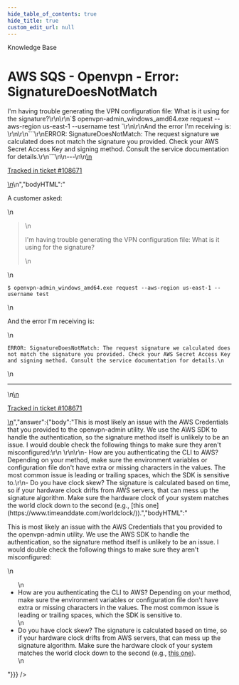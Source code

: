 ```yaml
---
hide_table_of_contents: true
hide_title: true
custom_edit_url: null
---
```



<head>
  <link rel="canonical" href="https://github.com/tnn-tnn-tnn-tnn-tnn-gruntwork-io/knowledge-base/discussions/439" />
</head>

<CenterLayout>
<span className="searchCategory">Knowledge Base</span>
<h1>AWS SQS - Openvpn - Error: SignatureDoesNotMatch</h1>
<GitHub discussion={{"id":"D_kwDOF8slf84APp3g","number":439,"author":{"login":"zackproser"},"title":"AWS SQS - Openvpn - Error: SignatureDoesNotMatch","body":"\nA customer asked: \r\n> I'm having trouble generating the VPN configuration file: What is it using for the signature?\r\n\r\n`$ openvpn-admin_windows_amd64.exe request --aws-region us-east-1 --username test `\r\n\r\nAnd the error I'm receiving is: \r\n\r\n```\r\nERROR: SignatureDoesNotMatch: The request signature we calculated does not match the signature you provided. Check your AWS Secret Access Key and signing method. Consult the service documentation for details.\r\n```\n\n---\n\n<ins datetime=\"2022-05-27T17:23:37Z\">\n  <p><a href=\"https://support.gruntwork.io/hc/requests/108671\">Tracked in ticket #108671</a></p>\n</ins>\n","bodyHTML":"<p dir=\"auto\">A customer asked:</p>\n<blockquote>\n<p dir=\"auto\">I'm having trouble generating the VPN configuration file: What is it using for the signature?</p>\n</blockquote>\n<p dir=\"auto\"><code class=\"notranslate\">$ openvpn-admin_windows_amd64.exe request --aws-region us-east-1 --username test </code></p>\n<p dir=\"auto\">And the error I'm receiving is:</p>\n<div class=\"snippet-clipboard-content notranslate position-relative overflow-auto\" data-snippet-clipboard-copy-content=\"ERROR: SignatureDoesNotMatch: The request signature we calculated does not match the signature you provided. Check your AWS Secret Access Key and signing method. Consult the service documentation for details.\"><pre class=\"notranslate\"><code class=\"notranslate\">ERROR: SignatureDoesNotMatch: The request signature we calculated does not match the signature you provided. Check your AWS Secret Access Key and signing method. Consult the service documentation for details.\n</code></pre></div>\n<hr>\n<ins datetime=\"2022-05-27T17:23:37Z\">\n  <p dir=\"auto\"><a href=\"https://support.gruntwork.io/hc/requests/108671\" rel=\"nofollow\">Tracked in ticket #108671</a></p>\n</ins>","answer":{"body":"This is most likely an issue with the AWS Credentials that you provided to the openvpn-admin utility. We use the AWS SDK to handle the authentication, so the signature method itself is unlikely to be an issue. I would double check the following things to make sure they aren't misconfigured:\r\n \r\n\r\n- How are you authenticating the CLI to AWS? Depending on your method, make sure the environment variables or configuration file don't have extra or missing characters in the values. The most common issue is leading or trailing spaces, which the SDK is sensitive to.\r\n- Do you have clock skew? The signature is calculated based on time, so if your hardware clock drifts from AWS servers, that can mess up the signature algorithm. Make sure the hardware clock of your system matches the world clock down to the second (e.g., [this one](https://www.timeanddate.com/worldclock/)).","bodyHTML":"<p dir=\"auto\">This is most likely an issue with the AWS Credentials that you provided to the openvpn-admin utility. We use the AWS SDK to handle the authentication, so the signature method itself is unlikely to be an issue. I would double check the following things to make sure they aren't misconfigured:</p>\n<ul dir=\"auto\">\n<li>How are you authenticating the CLI to AWS? Depending on your method, make sure the environment variables or configuration file don't have extra or missing characters in the values. The most common issue is leading or trailing spaces, which the SDK is sensitive to.</li>\n<li>Do you have clock skew? The signature is calculated based on time, so if your hardware clock drifts from AWS servers, that can mess up the signature algorithm. Make sure the hardware clock of your system matches the world clock down to the second (e.g., <a href=\"https://www.timeanddate.com/worldclock/\" rel=\"nofollow\">this one</a>).</li>\n</ul>"}}} />

</CenterLayout>
  

<!-- ##DOCS-SOURCER-START
{
  "sourcePlugin": "github-discussions",
  "hash": "cacded29d82fdf97d45553b7adebaf46"
}
##DOCS-SOURCER-END -->
